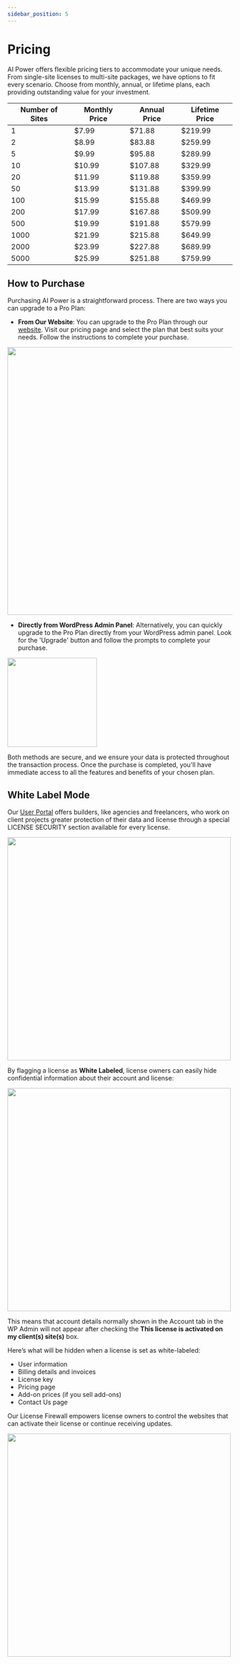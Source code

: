 ```yaml
---
sidebar_position: 5
---
```



# Pricing

AI Power offers flexible pricing tiers to accommodate your unique needs. From single-site licenses to multi-site packages, we have options to fit every scenario. Choose from monthly, annual, or lifetime plans, each providing outstanding value for your investment.

| Number of Sites | Monthly Price | Annual Price | Lifetime Price |
| --------------- | ------------- | ------------ | -------------- |
| 1               | $7.99         | $71.88       | $219.99        |
| 2               | $8.99         | $83.88       | $259.99        |
| 5               | $9.99         | $95.88       | $289.99        |
| 10              | $10.99        | $107.88      | $329.99        |
| 20              | $11.99        | $119.88      | $359.99        |
| 50              | $13.99        | $131.88      | $399.99        |
| 100             | $15.99        | $155.88      | $469.99        |
| 200             | $17.99        | $167.88      | $509.99        |
| 500             | $19.99        | $191.88      | $579.99        |
| 1000            | $21.99        | $215.88      | $649.99        |
| 2000            | $23.99        | $227.88      | $689.99        |
| 5000            | $25.99        | $251.88      | $759.99        |

## How to Purchase

Purchasing AI Power is a straightforward process. There are two ways you can upgrade to a Pro Plan:

- **From Our Website**: You can upgrade to the Pro Plan through our [website](https://aipower.org/pricing/). Visit our pricing page and select the plan that best suits your needs. Follow the instructions to complete your purchase.

<img src={UpgradeButtonSite} width="600"/>

- **Directly from WordPress Admin Panel**: Alternatively, you can quickly upgrade to the Pro Plan directly from your WordPress admin panel. Look for the 'Upgrade' button and follow the prompts to complete your purchase.

<img src={UpgradeButton} width="200"/>

Both methods are secure, and we ensure your data is protected throughout the transaction process. Once the purchase is completed, you'll have immediate access to all the features and benefits of your chosen plan.

## White Label Mode

Our [User Portal](/docs/getting-started/user-portal.md) offers builders, like agencies and freelancers, who work on client projects greater protection of their data and license through a special LICENSE SECURITY section available for every license.

<img src={WhiteLabel} width="500"/>

By flagging a license as **White Labeled**, license owners can easily hide confidential information about their account and license:

<img src={WhiteLabel2} width="500"/>

This means that account details normally shown in the Account tab in the WP Admin will not appear after checking the **This license is activated on my client(s) site(s)** box.

Here’s what will be hidden when a license is set as white-labeled:

- User information
- Billing details and invoices
- License key
- Pricing page
- Add-on prices (if you sell add-ons)
- Contact Us page

Our License Firewall empowers license owners to control the websites that can activate their license or continue receiving updates.

<img src={License} width="500"/>